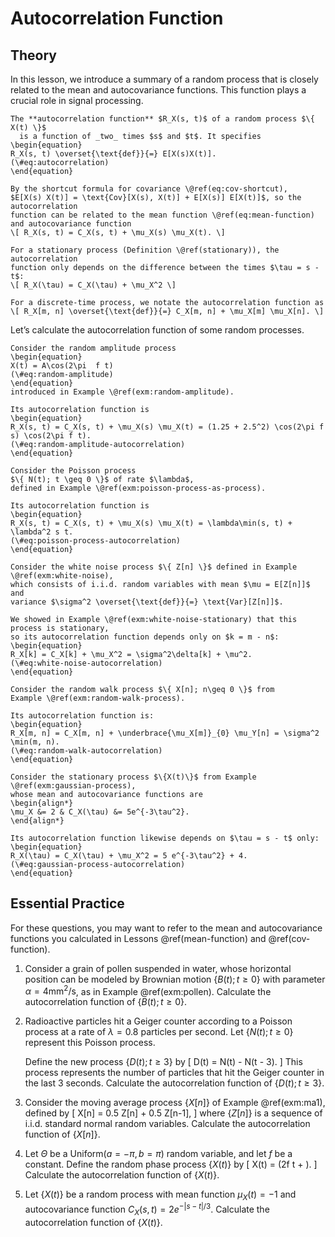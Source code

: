 # Autocorrelation Function {#autocorrelation}


## Theory {-}

In this lesson, we introduce a summary of a random process that is closely 
related to the mean and autocovariance functions. This function plays a 
crucial role in signal processing.

```definition
The **autocorrelation function** $R_X(s, t)$ of a random process $\{ X(t) \}$ 
  is a function of _two_ times $s$ and $t$. It specifies 
\begin{equation}
R_X(s, t) \overset{\text{def}}{=} E[X(s)X(t)]. 
(\#eq:autocorrelation)
\end{equation}

By the shortcut formula for covariance \@ref(eq:cov-shortcut), 
$E[X(s) X(t)] = \text{Cov}[X(s), X(t)] + E[X(s)] E[X(t)]$, so the autocorrelation 
function can be related to the mean function \@ref(eq:mean-function) 
and autocovariance function 
\[ R_X(s, t) = C_X(s, t) + \mu_X(s) \mu_X(t). \]

For a stationary process (Definition \@ref(stationary)), the autocorrelation 
function only depends on the difference between the times $\tau = s - t$:
\[ R_X(\tau) = C_X(\tau) + \mu_X^2 \]

For a discrete-time process, we notate the autocorrelation function as 
\[ R_X[m, n] \overset{\text{def}}{=} C_X[m, n] + \mu_X[m] \mu_X[n]. \]
```

Let's calculate the autocorrelation function of some random processes.

```example
Consider the random amplitude process 
\begin{equation}
X(t) = A\cos(2\pi  f t)
(\#eq:random-amplitude)
\end{equation}
introduced in Example \@ref(exm:random-amplitude). 

Its autocorrelation function is 
\begin{equation} 
R_X(s, t) = C_X(s, t) + \mu_X(s) \mu_X(t) = (1.25 + 2.5^2) \cos(2\pi f s) \cos(2\pi f t).
(\#eq:random-amplitude-autocorrelation)
\end{equation}
```

```example
Consider the Poisson process 
$\{ N(t); t \geq 0 \}$ of rate $\lambda$, 
defined in Example \@ref(exm:poisson-process-as-process).

Its autocorrelation function is 
\begin{equation} 
R_X(s, t) = C_X(s, t) + \mu_X(s) \mu_X(t) = \lambda\min(s, t) + \lambda^2 s t.
(\#eq:poisson-process-autocorrelation)
\end{equation}
```

```example
Consider the white noise process $\{ Z[n] \}$ defined in Example \@ref(exm:white-noise), 
which consists of i.i.d. random variables with mean $\mu = E[Z[n]]$ and 
variance $\sigma^2 \overset{\text{def}}{=} \text{Var}[Z[n]]$. 

We showed in Example \@ref(exm:white-noise-stationary) that this process is stationary,
so its autocorrelation function depends only on $k = m - n$:
\begin{equation} 
R_X[k] = C_X[k] + \mu_X^2 = \sigma^2\delta[k] + \mu^2.
(\#eq:white-noise-autocorrelation)
\end{equation}
```

```example
Consider the random walk process $\{ X[n]; n\geq 0 \}$ from 
Example \@ref(exm:random-walk-process). 

Its autocorrelation function is:
\begin{equation} 
R_X[m, n] = C_X[m, n] + \underbrace{\mu_X[m]}_{0} \mu_Y[n] = \sigma^2 \min(m, n).
(\#eq:random-walk-autocorrelation)
\end{equation}
```

```example
Consider the stationary process $\{X(t)\}$ from Example \@ref(exm:gaussian-process), 
whose mean and autocovariance functions are 
\begin{align*}
\mu_X &= 2 & C_X(\tau) &= 5e^{-3\tau^2}.
\end{align*}

Its autocorrelation function likewise depends on $\tau = s - t$ only:
\begin{equation} 
R_X(\tau) = C_X(\tau) + \mu_X^2 = 5 e^{-3\tau^2} + 4.
(\#eq:gaussian-process-autocorrelation)
\end{equation}
```


## Essential Practice {-}

For these questions, you may want to refer to the mean and 
autocovariance functions you calculated in Lessons \@ref(mean-function) 
and \@ref(cov-function).

1. Consider a grain of pollen suspended in water, whose horizontal position can be modeled by 
Brownian motion $\{B(t); t \geq 0\}$ with parameter $\alpha=4 \text{mm}^2/\text{s}$, as in Example \@ref(exm:pollen).
Calculate the autocorrelation function of $\{ B(t); t \geq 0 \}$.

2. Radioactive particles hit a Geiger counter according to a Poisson process 
at a rate of $\lambda=0.8$ particles per second. Let $\{ N(t); t \geq 0 \}$ represent this Poisson process.

    Define the new process $\{ D(t); t \geq 3 \}$ by 
    \[ D(t) = N(t) - N(t - 3). \]
    This process represents the number of particles that hit the Geiger counter in the 
    last 3 seconds. Calculate the autocorrelation function of $\{ D(t); t \geq 3 \}$.
 
3. Consider the moving average process $\{ X[n] \}$ of Example \@ref(exm:ma1), defined by 
\[ X[n] = 0.5 Z[n] + 0.5 Z[n-1], \]
where $\{ Z[n] \}$ is a sequence of i.i.d. standard normal random variables. 
Calculate the autocorrelation function of $\{ X[n] \}$.
    
4. Let $\Theta$ be a $\text{Uniform}(a=-\pi, b=\pi)$ random variable, and let $f$ be a constant. Define the random phase process $\{ X(t) \}$ by
\[ X(t) = \cos(2\pi f t + \Theta). \]
Calculate the autocorrelation function of $\{ X(t) \}$.

5. Let $\{ X(t) \}$ be a random process with mean function 
$\mu_X(t) = -1$ and autocovariance function $C_X(s, t) = 2e^{-|s - t|/3}$. 
Calculate the autocorrelation function of $\{ X(t) \}$.
